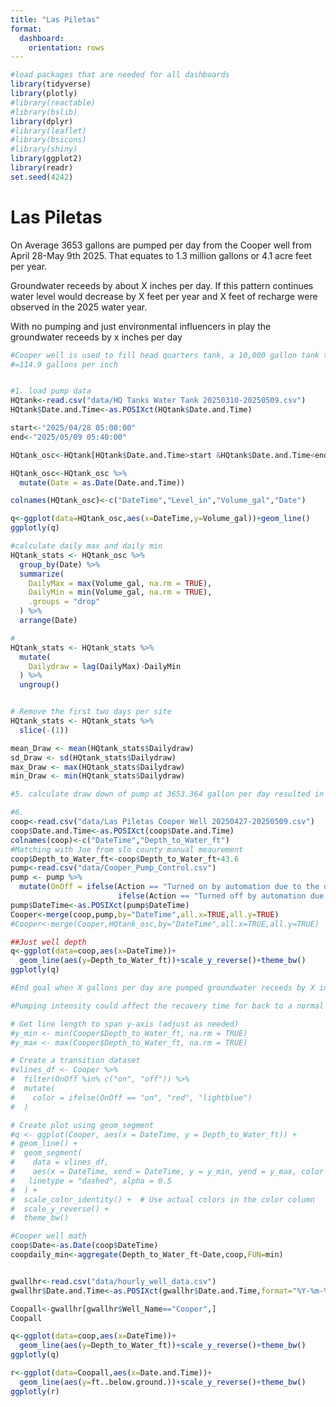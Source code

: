 ```yaml
---
title: "Las Piletas"
format: 
  dashboard: 
    orientation: rows
---
```



```r
#load packages that are needed for all dashboards
library(tidyverse)
library(plotly)             
#library(reactable)
#library(bslib)
library(dplyr)
#library(leaflet)
#library(bsicons)
#library(shiny)
library(ggplot2)
library(readr)
set.seed(4242)
```
# Las Piletas

On Average 3653 gallons are pumped per day from the Cooper well from April 28-May 9th 2025. That equates to 1.3 million gallons or 4.1 acre feet per year. 

Groundwater receeds by about X inches per day. If this pattern continues water level would decrease by X feet per year and X feet of recharge were observed in the 2025 water year.

With no pumping and just environmental influencers in play the groundwater receeds by x inches per day

```r
#Cooper well is used to fill head quarters tank, a 10,000 gallon tank that is 87 inches tall
#=114.9 gallons per inch


#1. load pump data
HQtank<-read.csv("data/HQ Tanks Water Tank 20250310-20250509.csv")
HQtank$Date.and.Time<-as.POSIXct(HQtank$Date.and.Time)

start<-"2025/04/28 05:00:00"
end<-"2025/05/09 05:40:00"

HQtank_osc<-HQtank[HQtank$Date.and.Time>start &HQtank$Date.and.Time<end,]

HQtank_osc<-HQtank_osc %>%
  mutate(Date = as.Date(Date.and.Time))

colnames(HQtank_osc)<-c("DateTime","Level_in","Volume_gal","Date")
```

```r
q<-ggplot(data=HQtank_osc,aes(x=DateTime,y=Volume_gal))+geom_line()
ggplotly(q)

#calculate daily max and daily min
HQtank_stats <- HQtank_osc %>%
  group_by(Date) %>%
  summarize(
    DailyMax = max(Volume_gal, na.rm = TRUE),
    DailyMin = min(Volume_gal, na.rm = TRUE),
    .groups = "drop"
  ) %>%
  arrange(Date)

#
HQtank_stats <- HQtank_stats %>%
  mutate(
    Dailydraw = lag(DailyMax)-DailyMin
  ) %>%
  ungroup()


# Remove the first two days per site
HQtank_stats <- HQtank_stats %>%
  slice(-(1)) 

mean_Draw <- mean(HQtank_stats$Dailydraw)
sd_Draw <- sd(HQtank_stats$Dailydraw)
max_Draw <- max(HQtank_stats$Dailydraw)
min_Draw <- min(HQtank_stats$Dailydraw)

#5. calculate draw down of pump at 3653.364 gallon per day resulted in X draw down

#6. 
coop<-read.csv("data/Las Piletas Cooper Well 20250427-20250509.csv")
coop$Date.and.Time<-as.POSIXct(coop$Date.and.Time)
colnames(coop)<-c("DateTime","Depth_to_Water_ft")
#Matching with Joe from slo county manual meaurement
coop$Depth_to_Water_ft<-coop$Depth_to_Water_ft+43.6
pump<-read.csv("data/Cooper_Pump_Control.csv")
pump <- pump %>%
  mutate(OnOff = ifelse(Action == "Turned on by automation due to the destination tank's levels", "on",
                        ifelse(Action == "Turned off by automation due to the destination tank's levels", "off", NA)))
pump$DateTime<-as.POSIXct(pump$DateTime)
Cooper<-merge(coop,pump,by="DateTime",all.x=TRUE,all.y=TRUE)
#Cooper<-merge(Cooper,HQtank_osc,by="DateTime",all.x=TRUE,all.y=TRUE)
```

```r

##Just well depth
q<-ggplot(data=coop,aes(x=DateTime))+
  geom_line(aes(y=Depth_to_Water_ft))+scale_y_reverse()+theme_bw()
ggplotly(q)

#End goal when X gallons per day are pumped groundwater receeds by X inches per day. With no pumping and just environmental influencers in play the groundwater receeds by x inches per day

#Pumping intensity could affect the recovery time for back to a normal well depth Ex. Jan 6 pump event resulted in 6 days to recover to normal with a drawdown of 95 feet during pumping, while April 2 only took 1 day with a drawdown of 38 feet during pumping

# Get line length to span y-axis (adjust as needed)
#y_min <- min(Cooper$Depth_to_Water_ft, na.rm = TRUE)
#y_max <- max(Cooper$Depth_to_Water_ft, na.rm = TRUE)

# Create a transition dataset
#vlines_df <- Cooper %>%
#  filter(OnOff %in% c("on", "off")) %>%
#  mutate(
#    color = ifelse(OnOff == "on", "red", "lightblue")
#  )

# Create plot using geom_segment
#q <- ggplot(Cooper, aes(x = DateTime, y = Depth_to_Water_ft)) +
# geom_line() +
#  geom_segment(
#    data = vlines_df,
#    aes(x = DateTime, xend = DateTime, y = y_min, yend = y_max, color = color),
#   linetype = "dashed", alpha = 0.5
#  ) +
#  scale_color_identity() +  # Use actual colors in the color column
#  scale_y_reverse() +
#  theme_bw()
```



```r
#Cooper well math
coop$Date<-as.Date(coop$DateTime)
coopdaily_min<-aggregate(Depth_to_Water_ft~Date,coop,FUN=min)


gwallhr<-read.csv("data/hourly_well_data.csv")
gwallhr$Date.and.Time<-as.POSIXct(gwallhr$Date.and.Time,format="%Y-%m-%d %H:%M:%S")

Coopall<-gwallhr[gwallhr$Well_Name=="Cooper",]
Coopall

q<-ggplot(data=coop,aes(x=DateTime))+
  geom_line(aes(y=Depth_to_Water_ft))+scale_y_reverse()+theme_bw()
ggplotly(q)

r<-ggplot(data=Coopall,aes(x=Date.and.Time))+
  geom_line(aes(y=ft..below.ground.))+scale_y_reverse()+theme_bw()
ggplotly(r)
```



















